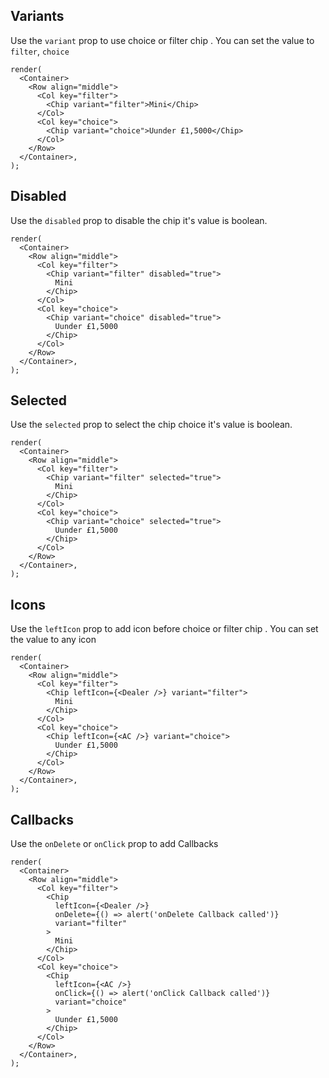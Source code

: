 
## Variants

Use the `variant` prop to use choice or filter chip .
You can set the value to `filter`, `choice`

```tsx live
render(
  <Container>
    <Row align="middle">
      <Col key="filter">
        <Chip variant="filter">Mini</Chip>
      </Col>
      <Col key="choice">
        <Chip variant="choice">Uunder £1,5000</Chip>
      </Col>
    </Row>
  </Container>,
);
```

## Disabled

Use the `disabled` prop to disable the chip it's value is boolean.

```tsx live
render(
  <Container>
    <Row align="middle">
      <Col key="filter">
        <Chip variant="filter" disabled="true">
          Mini
        </Chip>
      </Col>
      <Col key="choice">
        <Chip variant="choice" disabled="true">
          Uunder £1,5000
        </Chip>
      </Col>
    </Row>
  </Container>,
);
```

## Selected

Use the `selected` prop to select the chip choice it's value is boolean.

```tsx live
render(
  <Container>
    <Row align="middle">
      <Col key="filter">
        <Chip variant="filter" selected="true">
          Mini
        </Chip>
      </Col>
      <Col key="choice">
        <Chip variant="choice" selected="true">
          Uunder £1,5000
        </Chip>
      </Col>
    </Row>
  </Container>,
);
```

## Icons

Use the `leftIcon` prop to add icon before choice or filter chip .
You can set the value to any icon

```tsx live
render(
  <Container>
    <Row align="middle">
      <Col key="filter">
        <Chip leftIcon={<Dealer />} variant="filter">
          Mini
        </Chip>
      </Col>
      <Col key="choice">
        <Chip leftIcon={<AC />} variant="choice">
          Uunder £1,5000
        </Chip>
      </Col>
    </Row>
  </Container>,
);
```

## Callbacks

Use the `onDelete` or `onClick` prop to add Callbacks

```tsx live
render(
  <Container>
    <Row align="middle">
      <Col key="filter">
        <Chip
          leftIcon={<Dealer />}
          onDelete={() => alert('onDelete Callback called')}
          variant="filter"
        >
          Mini
        </Chip>
      </Col>
      <Col key="choice">
        <Chip
          leftIcon={<AC />}
          onClick={() => alert('onClick Callback called')}
          variant="choice"
        >
          Uunder £1,5000
        </Chip>
      </Col>
    </Row>
  </Container>,
);
```
